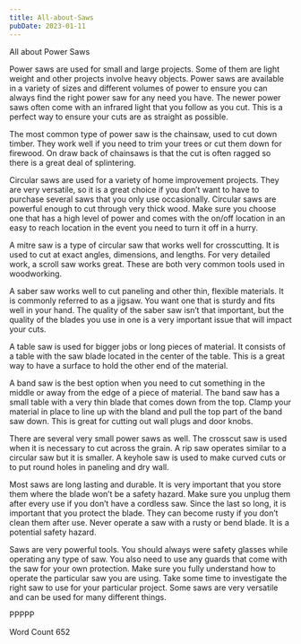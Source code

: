 ```yaml
---
title: All-about-Saws
pubDate: 2023-01-11
---
```


All about Power Saws

Power saws are used for small and large projects. Some of them are light weight and other projects involve heavy objects. Power saws are available in a variety of sizes and different volumes of power to ensure you can always find the right power saw for any need you have. The newer power saws often come with an infrared light that you follow as you cut. This is a perfect way to ensure your cuts are as straight as possible. 

The most common type of power saw is the chainsaw, used to cut down timber. They work well if you need to trim your trees or cut them down for firewood. On draw back of chainsaws is that the cut is often ragged so there is a great deal of splintering. 

Circular saws are used for a variety of home improvement projects. They are very versatile, so it is a great choice if you don’t want to have to purchase several saws that you only use occasionally. Circular saws are powerful enough to cut through very thick wood. Make sure you choose one that has a high level of power and comes with the on/off location in an easy to reach location in the event you need to turn it off in a hurry. 

A mitre saw is a type of circular saw that works well for crosscutting.  It is used to cut at exact angles, dimensions, and lengths.   For very detailed work, a scroll saw works great. These are both very common tools used in woodworking. 

A saber saw works well to cut paneling and other thin, flexible materials. It is commonly referred to as a jigsaw. You want one that is sturdy and fits well in your hand. The quality of the saber saw isn’t that important, but the quality of the blades you use in one is a very important issue that will impact your cuts. 

A table saw is used for bigger jobs or long pieces of material. It consists of a table with the saw blade located in the center of the table. This is a great way to have a surface to hold the other end of the material. 

A band saw is the best option when you need to cut something in the middle or away from the edge of a piece of material. The band saw has a small table with a very thin blade that comes down from the top. Clamp your material in place to line up with the bland and pull the top part of the band saw down. This is great for cutting out wall plugs and door knobs. 

There are several very small power saws as well. The crosscut saw is used when it is necessary to cut across the grain. A rip saw operates similar to a circular saw but it is smaller. A keyhole saw is used to make curved cuts or to put round holes in paneling and dry wall. 

Most saws are long lasting and durable. It is very important that you store them where the blade won’t be a safety hazard. Make sure you unplug them after every use if you don’t  have a cordless saw. Since the last so long, it is important that you protect the blade. They can become rusty if you don’t clean them after use. Never operate a saw with a rusty or bend blade. It is a potential safety hazard. 

Saws are very powerful tools. You should always were safety glasses while operating any type of saw. You also need to use any guards that come with the saw for your own protection. Make sure you fully understand how to operate the particular saw you are using. Take some time to investigate the right saw to use for your particular project. Some saws are very versatile and can be used for many different things. 

PPPPP

Word Count 652